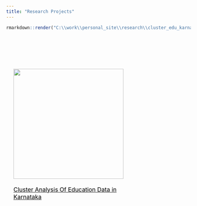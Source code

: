 ```yaml
---
title: "Research Projects"
---
```


```r
rmarkdown::render("C:\\work\\personal_site\\research\\cluster_edu_karnataka\\outcome_report.Rmd", "html_document")

```
<style>

#divImgWrapper {
width: 1200px;
display: block;
margin: 0px;
padding: 0px;
position: relative;
top: 90px;
height: auto;
max-width: auto;
overflow-y: hidden;
overflow-x:auto;
}
.divImage
{
display: inline;
margin: 0px;
padding: 20px;
widht: 300px;
height: 200px;
}

.divText
{
display: inline;
margin-left: 10px;
padding: 20px;
color: black;
width: 300px;
}

p{
width:300px;
color: black;
font-size: medium;
padding-left: 20px;
}
</style>

<html>
<body>
<div id = "divImgWrapper">
<a href="research/cluster_edu_karnataka/outcome_report.html">
<div class = "divImage" id = "divImage_1"> 
<img src = "images/rural_school_kids.jpg" width = "300"> 
<div class = "divText" id = "divText_1"> <p> Cluster Analysis Of Education Data in Karnataka</p>
</a>
</div>
</div>
</div>
</body>
</html>
